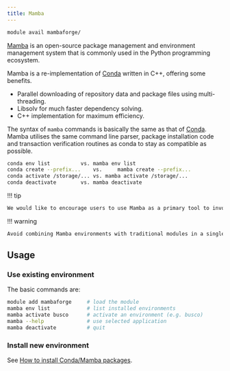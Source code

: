 ```yaml
---
title: Mamba
---
```

```bash
module avail mambaforge/
```

[Mamba](https://mamba.readthedocs.io/en/latest/user_guide/mamba.html) is an open-source package management and environment management system that is commonly used in the Python programming ecosystem. 

Mamba is a re-implementation of [Conda](../../software/sw-list/conda-modules) written in C++, offering some benefits.
- Parallel downloading of repository data and package files using multi-threading.
- Libsolv for much faster dependency solving.
- C++ implementation for maximum efficiency.

The syntax of `mamba` commands is basically the same as that of [Conda](../../software/sw-list/conda-modules). Mamba utilises the same command line parser, package installation code and transaction verification routines as conda to stay as compatible as possible.

```bash
conda env list			vs.	mamba env list
conda create --prefix...	vs. 	mamba create --prefix...
conda activate /storage/...	vs.	mamba activate /storage/...
conda deactivate		vs.	mamba deactivate
```

!!! tip
```bash
We would like to encourage users to use Mamba as a primary tool to invoke and install environments. Module `mambaforge` can even access environments installed in `conda-modules`, and thus can act as a full replacement of `conda-modules` module.
```

!!! warning
```bash
Avoid combining Mamba environments with traditional modules in a single session. Doing so can often lead to conflicts and application malfunctions.
```

## Usage

### Use existing environment

The basic commands are:

```bash
module add mambaforge     # load the module
mamba env list            # list installed environments
mamba activate busco      # activate an environment (e.g. busco)
mamba --help              # use selected application
mamba deactivate          # quit
```

### Install new environment

See [How to install Conda/Mamba packages](../../software/install-software#condamamba-packages).
